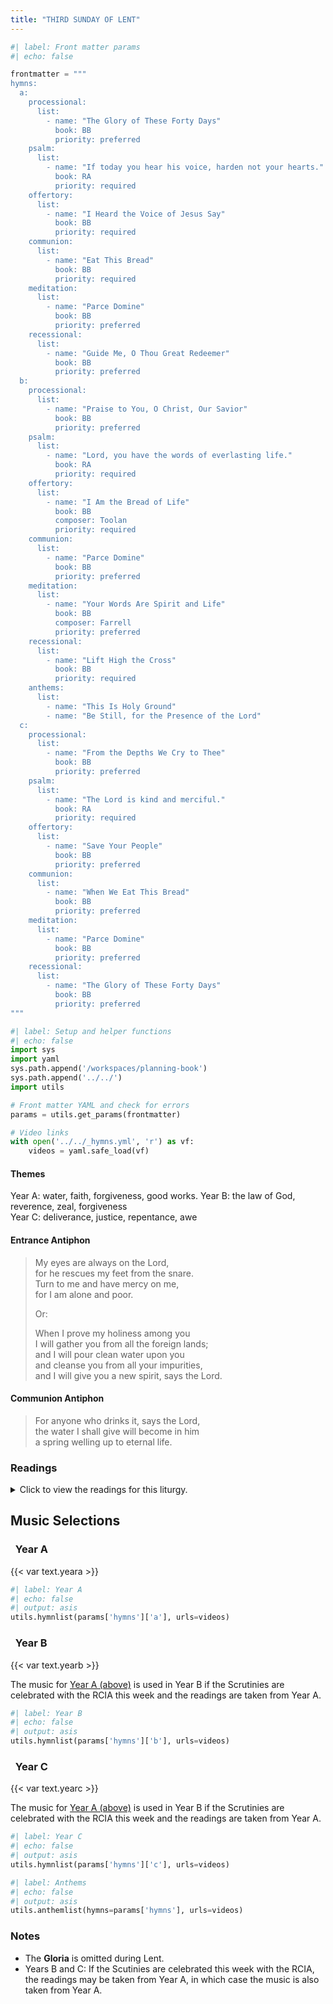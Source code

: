 ```yaml
---
title: "THIRD SUNDAY OF LENT"
---
```


```python
#| label: Front matter params
#| echo: false

frontmatter = """
hymns:
  a:
    processional:
      list:
        - name: "The Glory of These Forty Days"
          book: BB
          priority: preferred
    psalm:
      list:
        - name: "If today you hear his voice, harden not your hearts."
          book: RA
          priority: required
    offertory:
      list:
        - name: "I Heard the Voice of Jesus Say"
          book: BB
          priority: required
    communion:
      list:
        - name: "Eat This Bread"
          book: BB
          priority: required
    meditation:
      list:
        - name: "Parce Domine"
          book: BB
          priority: preferred
    recessional:
      list:
        - name: "Guide Me, O Thou Great Redeemer"
          book: BB
          priority: preferred
  b:
    processional:
      list:
        - name: "Praise to You, O Christ, Our Savior"
          book: BB
          priority: preferred
    psalm:
      list:
        - name: "Lord, you have the words of everlasting life."
          book: RA
          priority: required
    offertory:
      list:
        - name: "I Am the Bread of Life"
          book: BB
          composer: Toolan
          priority: required
    communion:
      list:
        - name: "Parce Domine"
          book: BB
          priority: preferred
    meditation:
      list:
        - name: "Your Words Are Spirit and Life"
          book: BB
          composer: Farrell
          priority: preferred
    recessional:
      list:
        - name: "Lift High the Cross"
          book: BB
          priority: required
    anthems:
      list:
        - name: "This Is Holy Ground"
        - name: "Be Still, for the Presence of the Lord"
  c:
    processional:
      list:
        - name: "From the Depths We Cry to Thee"
          book: BB
          priority: preferred
    psalm:
      list:
        - name: "The Lord is kind and merciful."
          book: RA
          priority: required
    offertory:
      list:
        - name: "Save Your People"
          book: BB
          priority: preferred
    communion:
      list:
        - name: "When We Eat This Bread"
          book: BB
          priority: preferred
    meditation:
      list:
        - name: "Parce Domine"
          book: BB
          priority: preferred
    recessional:
      list:
        - name: "The Glory of These Forty Days"
          book: BB
          priority: preferred
"""
```

```python
#| label: Setup and helper functions
#| echo: false
import sys
import yaml
sys.path.append('/workspaces/planning-book')
sys.path.append('../../')
import utils

# Front matter YAML and check for errors
params = utils.get_params(frontmatter)

# Video links
with open('../../_hymns.yml', 'r') as vf:
    videos = yaml.safe_load(vf)
```

:::  {.red}
#### **Themes**
:::

[Year A:]{.red} water, faith, forgiveness, good works. 
[Year B:]{.red} the law of God, reverence, zeal, forgiveness  
[Year C:]{.red} deliverance, justice, repentance, awe

:::  {.red}
#### **Entrance Antiphon**
:::

> My eyes are always on the Lord,  
> for he rescues my feet from the snare.  
> Turn to me and have mercy on me,  
> for I am alone and poor.  
>  
> [Or:]{.red}  
>  
> When I prove my holiness among you  
> I will gather you from all the foreign lands;  
> and I will pour clean water upon you  
> and cleanse you from all your impurities,  
> and I will give you a new spirit, says the Lord.

:::  {.red}
#### **Communion Antiphon**
:::

> For anyone who drinks it, says the Lord,  
> the water I shall give will become in him  
> a spring welling up to eternal life.

:::: {.content-visible when-format="html"}
::: {.red}
### Readings
:::

<details>
  <summary>Click to view the readings for this liturgy.</summary>

::: {.titlered}
### &nbsp; Year A
:::

::: {.red}
#### First Reading [Exodus 17:3-7]{style="float:right" .small}
:::

In those days, in their thirst for water,  
the people grumbled against Moses,  
saying, “Why did you ever make us leave Egypt?  
Was it just to have us die here of thirst  
with our children and our livestock?”  
So Moses cried out to the LORD,  
“What shall I do with this people?  
a little more and they will stone me!”  
The LORD answered Moses,  
“Go over there in front of the people,  
along with some of the elders of Israel,  
holding in your hand, as you go,  
the staff with which you struck the river. 
I will be standing there in front of you on the rock in Horeb.  
Strike the rock, and the water will flow from it  
for the people to drink.”  
This Moses did, in the presence of the elders of Israel.  
The place was called Massah and Meribah,  
because the Israelites quarreled there  
and tested the LORD, saying,  
“Is the LORD in our midst or not?”  

***

::: {.red}
#### Responsorial Psalm [Psalm 95:1-2, 6-7, 8-9]{style="float:right" .small}
:::

**[℟.]{.red}** **If today you hear his voice, harden not your hearts.**  

Come, let us sing joyfully to the LORD;  
&emsp; let us acclaim the Rock of our salvation.  
Let us come into his presence with thanksgiving;  
&emsp; let us joyfully sing psalms to him. **[℟.]{.red}**  

Come, let us bow down in worship;  
&emsp; let us kneel before the LORD who made us.  
For he is our God,  
&emsp; and we are the people he shepherds, the flock he guides. **[℟.]{.red}**  

Oh, that today you would hear his voice:  
&emsp; “Harden not your hearts as at Meribah,  
&emsp; as in the day of Massah in the desert,  
Where your fathers tempted me;  
&emsp; they tested me though they had seen my works.” **[℟.]{.red}**  

***

::: {.red}
#### Second Reading [Romans 5:1-2, 5-8]{style="float:right" .small}
:::

Brothers and sisters:  
Since we have been justified by faith,  
we have peace with God through our Lord Jesus Christ,  
through whom we have gained access by faith  
to this grace in which we stand,  
and we boast in hope of the glory of God.  

And hope does not disappoint,  
because the love of God has been poured out into our hearts  
through the Holy Spirit who has been given to us.  
For Christ, while we were still helpless,  
died at the appointed time for the ungodly.  
Indeed, only with difficulty does one die for a just person,  
though perhaps for a good person one might even find courage to die.  
But God proves his love for us  
in that while we were still sinners Christ died for us.  

***

::: {.red}
#### Gospel Acclamation [John 4:42, 15]{style="float:right" .small}
:::

**[℟.]{.red}** **Praise to you, Lord Jesus Christ, king of endless glory.**  
Lord, you are truly the Savior of the world;  
give me living water, that I may never thirst again. **[℟.]{.red}**

***

::: {.red}
#### Gospel [John 4:5-42 or 4:5-15, 19b-26, 39a, 40-42]{style="float:right" .small}
:::

Jesus came to a town of Samaria called Sychar,  
near the plot of land that Jacob had given to his son Joseph.  
Jacob’s well was there.  
Jesus, tired from his journey, sat down there at the well.  
It was about noon.  

A woman of Samaria came to draw water.  
Jesus said to her,  
“Give me a drink.”  
His disciples had gone into the town to buy food.  
The Samaritan woman said to him,  
“How can you, a Jew, ask me, a Samaritan woman, for a drink?”  
—For Jews use nothing in common with Samaritans.—  
Jesus answered and said to her,  
“If you knew the gift of God  
and who is saying to you, ‘Give me a drink,‘  
you would have asked him  
and he would have given you living water.”  
The woman said to him,  
“Sir, you do not even have a bucket and the cistern is deep;  
where then can you get this living water?  
Are you greater than our father Jacob,  
who gave us this cistern and drank from it himself  
with his children and his flocks?”  
Jesus answered and said to her,  
“Everyone who drinks this water will be thirsty again;  
but whoever drinks the water I shall give will never thirst;  
the water I shall give will become in him  
a spring of water welling up to eternal life.”  
The woman said to him,  
“Sir, give me this water, so that I may not be thirsty  
or have to keep coming here to draw water.”  

Jesus said to her,  
“Go call your husband and come back.”  
The woman answered and said to him,  
“I do not have a husband.”  
Jesus answered her,  
“You are right in saying, ‘I do not have a husband.’  
For you have had five husbands,  
and the one you have now is not your husband.  
What you have said is true.”  
The woman said to him,  
“Sir, I can see that you are a prophet.  
Our ancestors worshiped on this mountain;   
but you people say that the place to worship is in Jerusalem.”  
Jesus said to her,  
“Believe me, woman, the hour is coming  
when you will worship the Father  
neither on this mountain nor in Jerusalem.  
You people worship what you do not understand;  
we worship what we understand,  
because salvation is from the Jews.  
But the hour is coming, and is now here,  
when true worshipers will worship the Father in Spirit and truth;  
and indeed the Father seeks such people to worship him.  
God is Spirit, and those who worship him  
must worship in Spirit and truth.”  
The woman said to him,  
“I know that the Messiah is coming, the one called the Christ;  
when he comes, he will tell us everything.”  
Jesus said to her,  
“I am he, the one speaking with you.”  

At that moment his disciples returned,  
and were amazed that he was talking with a woman,  
but still no one said, “What are you looking for?”  
or “Why are you talking with her?”  
The woman left her water jar  
and went into the town and said to the people,  
“Come see a man who told me everything I have done.  
Could he possibly be the Christ?”  
They went out of the town and came to him.  
Meanwhile, the disciples urged him, “Rabbi, eat.”  
But he said to them,  
“I have food to eat of which you do not know.”  
So the disciples said to one another,  
“Could someone have brought him something to eat?”  
Jesus said to them,  
“My food is to do the will of the one who sent me  
and to finish his work.  
Do you not say, ‘In four months the harvest will be here’?  
I tell you, look up and see the fields ripe for the harvest.  
The reaper is already receiving payment  
and gathering crops for eternal life,  
so that the sower and reaper can rejoice together.  
For here the saying is verified that ‘One sows and another reaps.’  
I sent you to reap what you have not worked for;  
others have done the work,  
and you are sharing the fruits of their work.”  

Many of the Samaritans of that town began to believe in him  
because of the word of the woman who testified,  
“He told me everything I have done.”  
When the Samaritans came to him,  

they invited him to stay with them;   
and he stayed there two days.  
Many more began to believe in him because of his word,  
and they said to the woman,  
“We no longer believe because of your word;  
for we have heard for ourselves,  
and we know that this is truly the savior of the world.”  

[Or:]{.red}

Jesus came to a town of Samaria called Sychar,  
near the plot of land that Jacob had given to his son Joseph.  
Jacob’s well was there.  
Jesus, tired from his journey, sat down there at the well.  
It was about noon.  

A woman of Samaria came to draw water.  
Jesus said to her,  
“Give me a drink.”  
His disciples had gone into the town to buy food.  
The Samaritan woman said to him,  
“How can you, a Jew, ask me, a Samaritan woman, for a drink?”  
—For Jews use nothing in common with Samaritans.—  
Jesus answered and said to her,  
“If you knew the gift of God  
and who is saying to you, ‘Give me a drink,‘  
you would have asked him  
and he would have given you living water.”  
The woman said to him,  
“Sir, you do not even have a bucket and the cistern is deep;  
where then can you get this living water?  
Are you greater than our father Jacob,  
who gave us this cistern and drank from it himself  
with his children and his flocks?”  
Jesus answered and said to her,  
“Everyone who drinks this water will be thirsty again;  
but whoever drinks the water I shall give will never thirst;  
the water I shall give will become in him  
a spring of water welling up to eternal life.”  
The woman said to him,  
“Sir, give me this water, so that I may not be thirsty  
or have to keep coming here to draw water.  

“I can see that you are a prophet.  
Our ancestors worshiped on this mountain;  
but you people say that the place to worship is in Jerusalem.”  
Jesus said to her,  
“Believe me, woman, the hour is coming  
when you will worship the Father  
neither on this mountain nor in Jerusalem.  
You people worship what you do not understand;  
we worship what we understand,  
because salvation is from the Jews.  
But the hour is coming, and is now here,  
when true worshipers will worship the Father in Spirit and truth;  
and indeed the Father seeks such people to worship him.  
God is Spirit, and those who worship him  
must worship in Spirit and truth.”  
The woman said to him,  
“I know that the Messiah is coming, the one called the Christ;  
when he comes, he will tell us everything.”  
Jesus said to her,  
“I am he, the one who is speaking with you.”  

Many of the Samaritans of that town began to believe in him.  
When the Samaritans came to him,  
they invited him to stay with them;   
and he stayed there two days.  
Many more began to believe in him because of his word,  
and they said to the woman,  
“We no longer believe because of your word;  
for we have heard for ourselves,  
and we know that this is truly the savior of the world.”  

::: {.centered}
{{< var symbols.cross >}} &nbsp; {{< var symbols.cross >}} &nbsp; {{< var symbols.cross >}}
:::

::: {.titlered}
### &nbsp; Year B
:::

::: {.red}
[If the Scrutinies are celebrated with the RCIA this week, the readings are taken from [Year A above](#year-a).]{.red}

#### First Reading [Exodus 20:1-17 or 20:1-3, 7-8, 12-17]{style="float:right" .small}
:::

In those days, God delivered all these commandments:  
“I, the LORD, am your God,  
who brought you out of the land of Egypt, that place of slavery.  
You shall not have other gods besides me.  
You shall not carve idols for yourselves  
in the shape of anything in the sky above  
or on the earth below or in the waters beneath the earth;  
you shall not bow down before them or worship them.  
For I, the LORD, your God, am a jealous God,  
inflicting punishment for their fathers’ wickedness  
on the children of those who hate me,  
down to the third and fourth generation;  
but bestowing mercy down to the thousandth generation  
on the children of those who love me and keep my commandments.  

“You shall not take the name of the LORD, your God, in vain.  
For the LORD will not leave unpunished  
the one who takes his name in vain.  

“Remember to keep holy the sabbath day.  
Six days you may labor and do all your work,  
but the seventh day is the sabbath of the LORD, your God.  
No work may be done then either by you, or your son or daughter,  
or your male or female slave, or your beast,  
or by the alien who lives with you.  
In six days the LORD made the heavens and the earth,  
the sea and all that is in them;  
but on the seventh day he rested.  
That is why the LORD has blessed the sabbath day and made it holy.

“Honor your father and your mother,  
that you may have a long life in the land  
which the LORD, your God, is giving you.  
You shall not kill.  
You shall not commit adultery.  
You shall not steal.  
You shall not bear false witness against your neighbor.  
You shall not covet your neighbor’s house.  
You shall not covet your neighbor’s wife,  
nor his male or female slave, nor his ox or ass,  
nor anything else that belongs to him.”

[Or:]{.red}

In those days, God delivered all these commandments:  
“I, the LORD am your God,  
who brought you out of the land of Egypt, that place of slavery.  
You shall not have other gods besides me.  

“You shall not take the name of the LORD, your God, in vain.  
For the LORD will not leave unpunished  
the one who takes his name in vain.  

“Remember to keep holy the sabbath day.  
Honor your father and your mother,  
that you may have a long life in the land  
which the Lord, your God, is giving you.  
You shall not kill.  
You shall not commit adultery.  
You shall not steal.  
You shall not bear false witness against your neighbor.  
You shall not covet your neighbor’s house.  
You shall not covet your neighbor’s wife,  
nor his male or female slave, nor his ox or ass,  
nor anything else that belongs to him.”

***

::: {.red}
#### Responsorial Psalm [John 6:68c; Psalm 19:8, 9, 10, 11]{style="float:right" .small}
:::

**[℟.]{.red}** **Lord, you have the words of everlasting life.**  

The law of the LORD is perfect,  
&emsp; refreshing the soul;  
The decree of the LORD is trustworthy,  
&emsp; giving wisdom to the simple. **[℟.]{.red}**  

The precepts of the LORD are right,  
&emsp; rejoicing the heart;  
the command of the LORD is clear,  
&emsp; enlightening the eye. **[℟.]{.red}**  

The fear of the LORD is pure,  
&emsp; enduring forever;  
the ordinances of the LORD are true,  
&emsp; all of them just. **[℟.]{.red}**  

They are more precious than gold,  
&emsp; than a heap of purest gold;  
sweeter also than syrup  
&emsp; or honey from the comb. **[℟.]{.red}**  

***

::: {.red}
#### Second Reading [1 Corinthians 1:22-25]{style="float:right" .small}
:::

Brothers and sisters:  
Jews demand signs and Greeks look for wisdom,  
but we proclaim Christ crucified,  
a stumbling block to Jews and foolishness to Gentiles,  
but to those who are called, Jews and Greeks alike,  
Christ the power of God and the wisdom of God.  
For the foolishness of God is wiser than human wisdom,  
and the weakness of God is stronger than human strength.  

***

::: {.red}
#### Gospel Acclamation [John 3:16]{style="float:right" .small}
:::

**[℟.]{.red}** **Praise to you, Lord Jesus Christ, king of endless glory.**  
God so loved the world that he gave his only Son,  
so that everyone who believes in him might have eternal life. **[℟.]{.red}**  

***

::: {.red}
#### Gospel [John 2:13-25]{style="float:right" .small}
:::

Since the Passover of the Jews was near,  
Jesus went up to Jerusalem.  
He found in the temple area those who sold oxen, sheep, and doves,  
as well as the money changers seated there.  
He made a whip out of cords  
and drove them all out of the temple area, with the sheep and oxen,  
and spilled the coins of the money changers  
and overturned their tables,  
and to those who sold doves he said,  
“Take these out of here,  
and stop making my Father’s house a marketplace.”  
His disciples recalled the words of Scripture,  
*Zeal for your house will consume me.*  
At this the Jews answered and said to him,  
“What sign can you show us for doing this?”  
Jesus answered and said to them,  
“Destroy this temple and in three days I will raise it up.”  
The Jews said,  
“This temple has been under construction for forty-six years,  
and you will raise it up in three days?”  
But he was speaking about the temple of his body.  
Therefore, when he was raised from the dead,  
his disciples remembered that he had said this,  
and they came to believe the Scripture  
and the word Jesus had spoken.  

While he was in Jerusalem for the feast of Passover,  
many began to believe in his name  
when they saw the signs he was doing.  
But Jesus would not trust himself to them because he knew them all,  
and did not need anyone to testify about human nature.  
He himself understood it well.  

::: {.centered}
{{< var symbols.cross >}} &nbsp; {{< var symbols.cross >}} &nbsp; {{< var symbols.cross >}}
:::

::: {.titlered}
### &nbsp; Year C
:::

::: {.red}
[If the Scrutinies are celebrated with the RCIA this week, the readings are taken from [Year A above](#year-a).]{.red}

#### First Reading [Exodus 3:1-8a, 13-15]{style="float:right" .small}
:::

Moses was tending the flock of his father-in-law Jethro,  
the priest of Midian.  
Leading the flock across the desert, he came to Horeb,  
the mountain of God.  
There an angel of the LORD appeared to Moses in fire  
flaming out of a bush.  
As he looked on, he was surprised to see that the bush,  
though on fire, was not consumed.  
So Moses decided,  
“I must go over to look at this remarkable sight,  
and see why the bush is not burned.”  

When the LORD saw him coming over to look at it more closely,  
God called out to him from the bush, "Moses! Moses!”  
He answered, “Here I am.”  
God said, “Come no nearer!  
Remove the sandals from your feet,  
for the place where you stand is holy ground.  
I am the God of your fathers,“ he continued,  
“the God of Abraham, the God of Isaac, the God of Jacob.”  
Moses hid his face, for he was afraid to look at God.  
But the LORD said,  
“I have witnessed the affliction of my people in Egypt  
and have heard their cry of complaint against their slave drivers,  
so I know well what they are suffering.  
Therefore I have come down to rescue them  
from the hands of the Egyptians  
and lead them out of that land into a good and spacious land,  
a land flowing with milk and honey.”  

Moses said to God, “But when I go to the Israelites  
and say to them, ‘The God of your fathers has sent me to you,’  
if they ask me, ‘What is his name?’ what am I to tell them?”  
God replied, “I am who am.”  
Then he added, “This is what you shall tell the Israelites:  
I AM sent me to you.”  

God spoke further to Moses, “Thus shall you say to the Israelites:  
The LORD, the God of your fathers,  
the God of Abraham, the God of Isaac, the God of Jacob,  
has sent me to you.  

“This is my name forever;  
thus am I to be remembered through all generations.”  

***

::: {.red}
#### Responsorial Psalm [Psalm 103: 1-2, 3-4, 6-7, 8, 11]{style="float:right" .small}
:::

**[℟.]{.red}** **The Lord is kind and merciful.**  

Bless the LORD, O my soul;  
&emsp; and all my being, bless his holy name.  
Bless the LORD, O my soul,  
&emsp; and forget not all his benefits. **[℟.]{.red}**  

He pardons all your iniquities,  
&emsp; heals all your ills,  
He redeems your life from destruction,  
&emsp; crowns you with kindness and compassion. **[℟.]{.red}**  

The LORD secures justice  
&emsp; and the rights of all the oppressed.  
He has made known his ways to Moses,  
&emsp; and his deeds to the children of Israel. **[℟.]{.red}**  

Merciful and gracious is the LORD,  
&emsp; slow to anger and abounding in kindness.  
For as the heavens are high above the earth,  
&emsp; so surpassing is his kindness toward those who fear him. **[℟.]{.red}**  

***

::: {.red}
#### Second Reading [1 Corinthians 10:1-6, 10-12]{style="float:right" .small}
:::

I do not want you to be unaware, brothers and sisters,  
that our ancestors were all under the cloud  
and all passed through the sea,  
and all of them were baptized into Moses  
in the cloud and in the sea.  
All ate the same spiritual food,  
and all drank the same spiritual drink,  
for they drank from a spiritual rock that followed them,  
and the rock was the Christ.  
Yet God was not pleased with most of them,  
for they were struck down in the desert.  

These things happened as examples for us,  
so that we might not desire evil things, as they did.  
Do not grumble as some of them did,  
and suffered death by the destroyer.  
These things happened to them as an example,  
and they have been written down as a warning to us,  
upon whom the end of the ages has come.  
Therefore, whoever thinks he is standing secure  
should take care not to fall.

***

::: {.red}
#### Gospel Acclamation [Matthew 4:17]{style="float:right" .small}
:::

**[℟.]{.red}** **Praise to you, Lord Jesus Christ, king of endless glory.**  
Repent, says the Lord;  
the kingdom of heaven is at hand. **[℟.]{.red}** 

***

::: {.red}
#### Gospel [Luke 13:1-9]{style="float:right" .small}
:::

Some people told Jesus about the Galileans  
whose blood Pilate had mingled with the blood of their sacrifices.  
Jesus said to them in reply,  
“Do you think that because these Galileans suffered in this way  
they were greater sinners than all other Galileans?  
By no means!  
But I tell you, if you do not repent,  
you will all perish as they did!  
Or those eighteen people who were killed  
when the tower at Siloam fell on them—  
do you think they were more guilty  
than everyone else who lived in Jerusalem?  
By no means!  
But I tell you, if you do not repent,  
you will all perish as they did!”  

And he told them this parable:  
“There once was a person who had a fig tree planted in his orchard,  
and when he came in search of fruit on it but found none,  
he said to the gardener,  
‘For three years now I have come in search of fruit on this fig tree  
but have found none.  
So cut it down.  
Why should it exhaust the soil?’  
He said to him in reply,  
‘Sir, leave it for this year also,  
and I shall cultivate the ground around it and fertilize it;  
it may bear fruit in the future.  
If not you can cut it down.’”  

::: {.centered}
{{< var symbols.cross >}} &nbsp; {{< var symbols.cross >}} &nbsp; {{< var symbols.cross >}}
:::

</details>
::::

::: {.red}
## Music Selections
:::

::: {.titlered}
### &nbsp; Year A
:::
{{< var text.yeara >}}

```python
#| label: Year A
#| echo: false
#| output: asis
utils.hymnlist(params['hymns']['a'], urls=videos)
```

::: {.titlered}
### &nbsp; Year B
:::
{{< var text.yearb >}}

[The music for [Year A (above)](#year-a-1) is used in Year B if the Scrutinies are celebrated with the RCIA this week and the readings are taken from Year A.]{.red}

```python
#| label: Year B
#| echo: false
#| output: asis
utils.hymnlist(params['hymns']['b'], urls=videos)
```

::: {.titlered}
### &nbsp; Year C
:::
{{< var text.yearc >}}

[The music for [Year A (above)](#year-a-1) is used in Year B if the Scrutinies are celebrated with the RCIA this week and the readings are taken from Year A.]{.red}

```python
#| label: Year C
#| echo: false
#| output: asis
utils.hymnlist(params['hymns']['c'], urls=videos)
```


```python
#| label: Anthems
#| echo: false
#| output: asis
utils.anthemlist(hymns=params['hymns'], urls=videos)
```

::: {.red}
### Notes
:::

* The **Gloria** is omitted during Lent.
* [Years B and C:]{.red} If the Scutinies are celebrated this week with the RCIA, the readings may be taken from Year A, in which case the music is also taken from Year A.